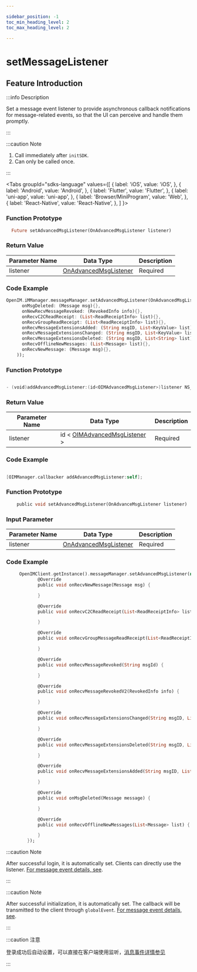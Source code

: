 ```yaml
---

sidebar_position: -1
toc_min_heading_level: 2
toc_max_heading_level: 2

---
```


# setMessageListener

## Feature Introduction

:::info Description

Set a message event listener to provide asynchronous callback notifications for message-related events, so that the UI can perceive and handle them promptly.

:::

:::caution Note

1. Call immediately after `initSDK`.
2. Can only be called once.

:::

<Tabs
groupId="sdks-language"
values={[
{ label: 'iOS', value: 'iOS', },
{ label: 'Android', value: 'Android', },
{ label: 'Flutter', value: 'Flutter', },
{ label: 'uni-app', value: 'uni-app', },
{ label: 'Browser/MiniProgram', value: 'Web', },
{ label: 'React-Native', value: 'React-Native', },
]
}>

<TabItem value="Flutter">

### Function Prototype

```dart showLineNumbers
  Future setAdvancedMsgListener(OnAdvancedMsgListener listener)
```

### Return Value

| Parameter Name | Data Type                                                            | Description |
| -------------- | -------------------------------------------------------------------- | ----------- |
| listener      | [OnAdvancedMsgListener](/listener/advancedMsgListener.mdx)           | Required    |

### Code Example

```dart showLineNumbers
OpenIM.iMManager.messageManager.setAdvancedMsgListener(OnAdvancedMsgListener(
      onMsgDeleted: (Message msg){},
      onNewRecvMessageRevoked: (RevokedInfo info){},
      onRecvC2CReadReceipt: (List<ReadReceiptInfo> list){},
      onRecvGroupReadReceipt: (List<ReadReceiptInfo> list){},
      onRecvMessageExtensionsAdded: (String msgID, List<KeyValue> list){},
      onRecvMessageExtensionsChanged: (String msgID, List<KeyValue> list){},
      onRecvMessageExtensionsDeleted: (String msgID, List<String> list){},
      onRecvOfflineNewMessages: (List<Message> list){},
      onRecvNewMessage: (Message msg){},
    ));
```

</TabItem>

<TabItem value="iOS">

### Function Prototype

```swift

- (void)addAdvancedMsgListener:(id<OIMAdvancedMsgListener>)listener NS_SWIFT_NAME(addAdvancedMsgListener(listener:));

```

### Return Value

| Parameter Name | Data Type                                                           | Description |
| -------------- | ------------------------------------------------------------------- | ----------- |
| listener      | id < [OIMAdvancedMsgListener](/listener/advancedMsgListener.mdx) >  | Required    |

### Code Example

```swift showLineNumbers

[OIMManager.callbacker addAdvancedMsgListener:self];

```

</TabItem>

<TabItem value="Android">

### Function Prototype

```dart showLineNumbers
    public void setAdvancedMsgListener(OnAdvanceMsgListener listener)
```

### Input Parameter

| Parameter Name | Data Type                                                            | Description |
| -------------- | -------------------------------------------------------------------- | ----------- |
| listener      | [OnAdvancedMsgListener](/listener/advancedMsgListener.mdx)           | Required    |

### Code Example

```dart showLineNumbers
     OpenIMClient.getInstance().messageManager.setAdvancedMsgListener(new OnAdvanceMsgListener() {
            @Override
            public void onRecvNewMessage(Message msg) {

            }

            @Override
            public void onRecvC2CReadReceipt(List<ReadReceiptInfo> list) {

            }

            @Override
            public void onRecvGroupMessageReadReceipt(List<ReadReceiptInfo> list) {

            }

            @Override
            public void onRecvMessageRevoked(String msgId) {

            }

            @Override
            public void onRecvMessageRevokedV2(RevokedInfo info) {

            }

            @Override
            public void onRecvMessageExtensionsChanged(String msgID, List<KeyValue> list) {

            }

            @Override
            public void onRecvMessageExtensionsDeleted(String msgID, List<String> list) {

            }

            @Override
            public void onRecvMessageExtensionsAdded(String msgID, List<KeyValue> list) {

            }

            @Override
            public void onMsgDeleted(Message message) {

            }

            @Override
            public void onRecvOfflineNewMessages(List<Message> list) {

            }
        });
```

</TabItem>

<TabItem value="Web">

:::caution Note

After successful login, it is automatically set. Clients can directly use the listener. [For message event details, see](/listener/advancedMsgListener.mdx).

:::

</TabItem>

<TabItem value="uni-app">

:::caution Note

After successful initialization, it is automatically set. The callback will be transmitted to the client through `globalEvent`. [For message event details, see](/listener/advancedMsgListener.mdx).

:::

</TabItem>
<TabItem value="React-Native">

:::caution 注意

登录成功后自动设置，可以直接在客户端使用监听，[消息事件详情参见](docs/sdks/listener/batchMsgListener.mdx)

:::

</TabItem>
</Tabs>